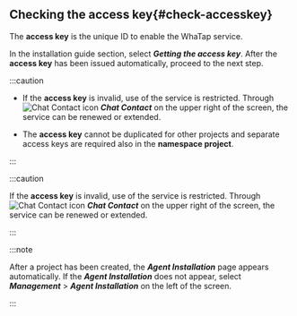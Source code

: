 ## Checking the access key{#check-accesskey}

The **access key** is the unique ID to enable the WhaTap service.  

In the installation guide section, select **_Getting the access key_**. After the **access key** has been issued automatically, proceed to the next step.

<InDoc product='kubernetes'>

:::caution

-   If the **access key** is invalid, use of the service is restricted. Through ![Chat Contact icon](/img/ico-help.svg) **_Chat Contact_** on the upper right of the screen, the service can be renewed or extended.

-   The **access key** cannot be duplicated for other projects and separate access keys are required also in the **namespace project**.

:::

</InDoc>

<Xclude product='kubernetes'>

:::caution

If the **access key** is invalid, use of the service is restricted. Through ![Chat Contact icon](/img/ico-help.svg) **_Chat Contact_** on the upper right of the screen, the service can be renewed or extended.

:::

</Xclude>

:::note

After a project has been created, the **_Agent Installation_** page appears automatically. If the **_Agent Installation_** does not appear, select **_Management_** > **_Agent Installation_** on the left of the screen.

:::
